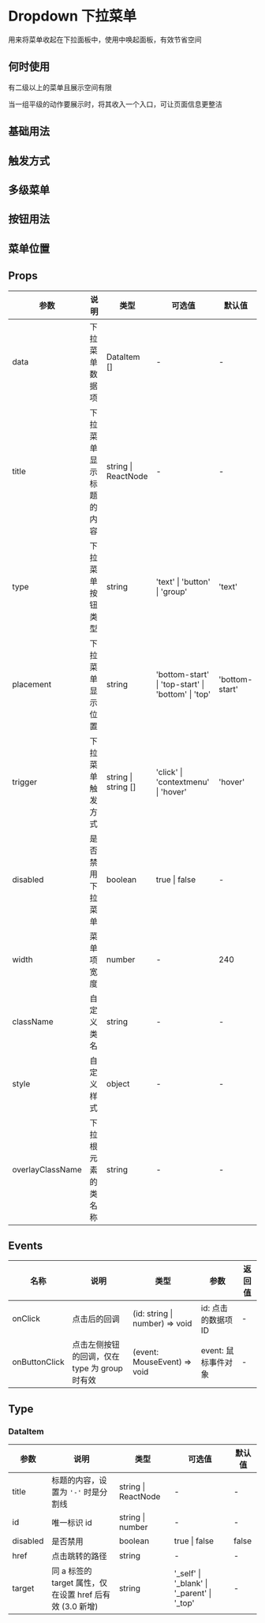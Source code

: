 # Dropdown 下拉菜单

用来将菜单收起在下拉面板中，使用中唤起面板，有效节省空间

## 何时使用

有二级以上的菜单且展示空间有限

当一组平级的动作要展示时，将其收入一个入口，可让页面信息更整洁

## 基础用法


<DemoBase />

## 触发方式


<DemoTrigger />

## 多级菜单


<DemoMultiple />

## 按钮用法


<DemoType />

## 菜单位置


<DemoPlacement />

## Props

| 参数             | 说明                   | 类型                | 可选值                                             | 默认值         |
| ---------------- | ---------------------- | ------------------- | -------------------------------------------------- | -------------- |
| data             | 下拉菜单数据项         | DataItem []         | -                                                  | -              |
| title            | 下拉菜单显示标题的内容 | string \| ReactNode | -                                                  | -              |
| type             | 下拉菜单按钮类型       | string              | 'text' \| 'button' \| 'group'                      | 'text'         |
| placement        | 下拉菜单显示位置       | string              | 'bottom-start' \| 'top-start' \| 'bottom' \| 'top' | 'bottom-start' |
| trigger          | 下拉菜单触发方式       | string \| string [] | 'click' \| 'contextmenu' \| 'hover'                | 'hover'        |
| disabled         | 是否禁用下拉菜单       | boolean             | true \| false                                      | -              |
| width            | 菜单项宽度             | number              | -                                                  | 240            |
| className        | 自定义类名             | string              | -                                                  | -              |
| style            | 自定义样式             | object              | -                                                  | -              |
| overlayClassName | 下拉根元素的类名称     | string              | -                                                  | -              |

## Events

| 名称          | 说明                                          | 类型                           | 参数                | 返回值 |
| ------------- | --------------------------------------------- | ------------------------------ | ------------------- | ------ |
| onClick       | 点击后的回调                                  | (id: string \| number) => void | id: 点击的数据项 ID | -      |
| onButtonClick | 点击左侧按钮的回调，仅在 type 为 group 时有效 | (event: MouseEvent) => void    | event: 鼠标事件对象 | -      |

## Type

### DataItem

| 参数     | 说明                                                     | 类型                | 可选值                                          | 默认值 |
| -------- | -------------------------------------------------------- | ------------------- | ----------------------------------------------- | ------ |
| title    | 标题的内容，设置为 `'-'` 时是分割线                      | string \| ReactNode | -                                               | -      |
| id       | 唯一标识 id                                              | string \| number    | -                                               | -      |
| disabled | 是否禁用                                                 | boolean             | true \| false                                   | false  |
| href     | 点击跳转的路径                                           | string              | -                                               | -      |
| target   | 同 a 标签的 target 属性，仅在设置 href 后有效 (3.0 新增) | string              | ︎'\_self' \| '\_blank' \| '\_parent' \| '\_top' | -      |
